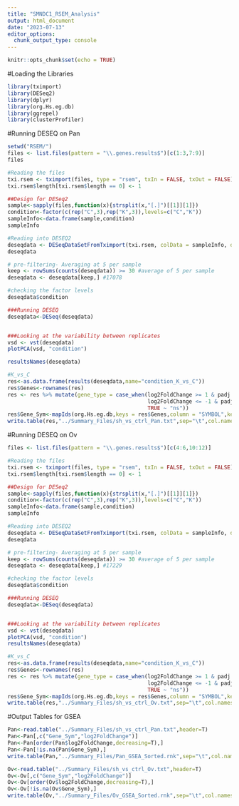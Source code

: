 ```yaml
---
title: "SMNDC1_RSEM_Analysis"
output: html_document
date: "2023-07-13"
editor_options: 
  chunk_output_type: console
---
```


```r
knitr::opts_chunk$set(echo = TRUE)
```

#Loading the Libraries
```r
library(tximport)
library(DESeq2)
library(dplyr)
library(org.Hs.eg.db)
library(ggrepel)
library(clusterProfiler)
```

#Running DESEQ on Pan
```r
setwd("RSEM/")
files <- list.files(pattern = "\\.genes.results$")[c(1:3,7:9)]
files

#Reading the files
txi.rsem <- tximport(files, type = "rsem", txIn = FALSE, txOut = FALSE)
txi.rsem$length[txi.rsem$length == 0] <- 1

##Design for DESeq2
sample<-sapply(files,function(x){strsplit(x,"[.]")[[1]][1]})
condition<-factor(c(rep("C",3),rep("K",3)),levels=c("C","K"))
sampleInfo<-data.frame(sample,condition)
sampleInfo

#Reading into DESEQ2
deseqdata <- DESeqDataSetFromTximport(txi.rsem, colData = sampleInfo, design = ~condition)
deseqdata

# pre-filtering- Averaging at 5 per sample
keep <- rowSums(counts(deseqdata)) >= 30 #average of 5 per sample 
deseqdata <- deseqdata[keep,] #17078

#checking the factor levels
deseqdata$condition

###Running DESEQ
deseqdata<-DESeq(deseqdata)


###Looking at the variability between replicates
vsd <- vst(deseqdata)
plotPCA(vsd, "condition")

resultsNames(deseqdata)

#K_vs_C
res<-as.data.frame(results(deseqdata,name="condition_K_vs_C"))
res$Genes<-rownames(res)
res <- res %>% mutate(gene_type = case_when(log2FoldChange >= 1 & padj <= 0.05 ~ "up",
                                            log2FoldChange <= -1 & padj <= 0.05 ~ "down",
                                            TRUE ~ "ns"))
res$Gene_Sym<-mapIds(org.Hs.eg.db,keys = res$Genes,column = "SYMBOL",keytype="ENSEMBL",multiVals = "first")
write.table(res,"../Summary_Files/sh_vs_ctrl_Pan.txt",sep="\t",col.names = T,row.names = F,quote=F)
```

#Running DESEQ on Ov
```r
files <- list.files(pattern = "\\.genes.results$")[c(4:6,10:12)]

#Reading the files
txi.rsem <- tximport(files, type = "rsem", txIn = FALSE, txOut = FALSE)
txi.rsem$length[txi.rsem$length == 0] <- 1

##Design for DESeq2
sample<-sapply(files,function(x){strsplit(x,"[.]")[[1]][1]})
condition<-factor(c(rep("C",3),rep("K",3)),levels=c("C","K"))
sampleInfo<-data.frame(sample,condition)
sampleInfo

#Reading into DESEQ2
deseqdata <- DESeqDataSetFromTximport(txi.rsem, colData = sampleInfo, design = ~condition)
deseqdata

# pre-filtering- Averaging at 5 per sample
keep <- rowSums(counts(deseqdata)) >= 30 #average of 5 per sample 
deseqdata <- deseqdata[keep,] #17229

#checking the factor levels
deseqdata$condition

###Running DESEQ
deseqdata<-DESeq(deseqdata)


###Looking at the variability between replicates
vsd <- vst(deseqdata)
plotPCA(vsd, "condition")
resultsNames(deseqdata)

#K_vs_C
res<-as.data.frame(results(deseqdata,name="condition_K_vs_C"))
res$Genes<-rownames(res)
res <- res %>% mutate(gene_type = case_when(log2FoldChange >= 1 & padj <= 0.05 ~ "up",
                                            log2FoldChange <= -1 & padj <= 0.05 ~ "down",
                                            TRUE ~ "ns"))
res$Gene_Sym<-mapIds(org.Hs.eg.db,keys = res$Genes,column = "SYMBOL",keytype="ENSEMBL",multiVals = "first")
write.table(res,"../Summary_Files/sh_vs_ctrl_Ov.txt",sep="\t",col.names = T,row.names = F,quote=F)
```

#Output Tables for GSEA
```r
Pan<-read.table("../Summary_Files/sh_vs_ctrl_Pan.txt",header=T)
Pan<-Pan[,c("Gene_Sym","log2FoldChange")]
Pan<-Pan[order(Pan$log2FoldChange,decreasing=T),]
Pan<-Pan[!is.na(Pan$Gene_Sym),]
write.table(Pan,"../Summary_Files/Pan_GSEA_Sorted.rnk",sep="\t",col.names = F,row.names = F,quote=F)

Ov<-read.table("../Summary_Files/sh_vs_ctrl_Ov.txt",header=T)
Ov<-Ov[,c("Gene_Sym","log2FoldChange")]
Ov<-Ov[order(Ov$log2FoldChange,decreasing=T),]
Ov<-Ov[!is.na(Ov$Gene_Sym),]
write.table(Ov,"../Summary_Files/Ov_GSEA_Sorted.rnk",sep="\t",col.names = F,row.names = F,quote=F)
```








